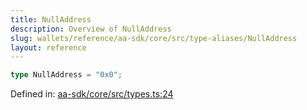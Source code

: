 ```yaml
---
title: NullAddress
description: Overview of NullAddress
slug: wallets/reference/aa-sdk/core/src/type-aliases/NullAddress
layout: reference
---
```


```ts
type NullAddress = "0x0";
```

Defined in: [aa-sdk/core/src/types.ts:24](https://github.com/alchemyplatform/aa-sdk/blob/e3c1a23e6e03f44bf2db3afddb97a91b175cba58/aa-sdk/core/src/types.ts#L24)
